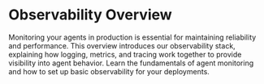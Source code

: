 # Observability Overview

Monitoring your agents in production is essential for maintaining reliability and performance. This overview introduces our observability stack, explaining how logging, metrics, and tracing work together to provide visibility into agent behavior. Learn the fundamentals of agent monitoring and how to set up basic observability for your deployments. 
